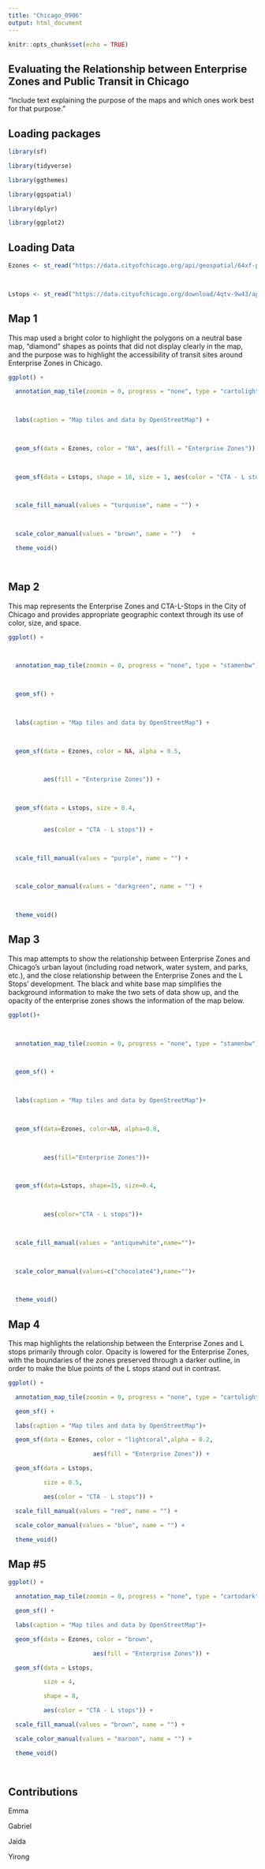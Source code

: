 ```yaml
---
title: "Chicago_0906"
output: html_document
---
```


```r
knitr::opts_chunk$set(echo = TRUE)
```

## Evaluating the Relationship between Enterprise Zones and Public Transit in Chicago 

  

"Include text explaining the purpose of the maps and which ones work best for that purpose." 

  

  

  

  

  

## Loading packages 

  

```r

library(sf) 

library(tidyverse) 

library(ggthemes) 

library(ggspatial) 

library(dplyr) 

library(ggplot2) 

``` 

  

## Loading Data 

  

```r

  

Ezones <- st_read("https://data.cityofchicago.org/api/geospatial/64xf-pyvh?method=export&format=KML")  

  

Lstops <- st_read("https://data.cityofchicago.org/download/4qtv-9w43/application%2Fxml") 

``` 

## Map 1 

  

This map used a bright color to highlight the polygons on a neutral base map, "diamond” shapes as points that did not display clearly in the map, and the purpose was to highlight the accessibility of transit sites around Enterprise Zones in Chicago.  

  

```r

ggplot() +  

  annotation_map_tile(zoomin = 0, progress = "none", type = "cartolight")  +  

  

  labs(caption = "Map tiles and data by OpenStreetMap") +  

  

  geom_sf(data = Ezones, color = "NA", aes(fill = "Enterprise Zones")) +   

  

  geom_sf(data = Lstops, shape = 18, size = 1, aes(color = "CTA - L stops")) +  

  

  scale_fill_manual(values = "turquoise", name = "") +  

  

  scale_color_manual(values = "brown", name = "")   + 

  theme_void() 

 
``` 

 
## Map 2

This map represents the Enterprise Zones and CTA-L-Stops in the City of Chicago and provides appropriate geographic context through its use of color, size, and space. 

```r
ggplot() +  

  

  annotation_map_tile(zoomin = 0, progress = "none", type = "stamenbw") +  

  

  geom_sf() +  

  

  labs(caption = "Map tiles and data by OpenStreetMap") +  

  

  geom_sf(data = Ezones, color = NA, alpha = 0.5,  

  

          aes(fill = "Enterprise Zones")) +  

  

  geom_sf(data = Lstops, size = 0.4, 
  

          aes(color = "CTA - L stops")) +  

  

  scale_fill_manual(values = "purple", name = "") +  

  

  scale_color_manual(values = "darkgreen", name = "") +  

  

  theme_void()  
```



## Map 3 

  

This map attempts to show the relationship between Enterprise Zones and Chicago’s urban layout (including road network, water system, and parks, etc.), and the close relationship between the Enterprise Zones and the L Stops’ development. The black and white base map simplifies the background information to make the two sets of data show up, and the opacity of the enterprise zones shows the information of the map below.   

  

```r

ggplot()+  

  

  annotation_map_tile(zoomin = 0, progress = "none", type = "stamenbw")  +  

  

  geom_sf() +  

  

  labs(caption = "Map tiles and data by OpenStreetMap")+  

  

  geom_sf(data=Ezones, color=NA, alpha=0.8,  

  

          aes(fill="Enterprise Zones"))+  

  

  geom_sf(data=Lstops, shape=15, size=0.4,  

  

          aes(color="CTA - L stops"))+  

  

  scale_fill_manual(values = "antiquewhite",name="")+  

  

  scale_color_manual(values=c("chocolate4"),name="")+  

  

  theme_void()  

``` 

## Map 4 

  

This map highlights the relationship between the Enterprise Zones and L stops primarily through color. Opacity is lowered for the Enterprise Zones, with the boundaries of the zones preserved through a darker outline, in order to make the blue points of the L stops stand out in contrast.   

```r

ggplot() + 

  annotation_map_tile(zoomin = 0, progress = "none", type = "cartolight")  + 

  geom_sf() + 

  labs(caption = "Map tiles and data by OpenStreetMap")+ 

  geom_sf(data = Ezones, color = "lightcoral",alpha = 0.2, 

                        aes(fill = "Enterprise Zones")) + 

  geom_sf(data = Lstops, 

          size = 0.5, 

          aes(color = "CTA - L stops")) + 

  scale_fill_manual(values = "red", name = "") + 

  scale_color_manual(values = "blue", name = "") + 

  theme_void() 
```
 

## Map #5 

  

  

```r

ggplot() + 

  annotation_map_tile(zoomin = 0, progress = "none", type = "cartodark")  + 

  geom_sf() + 

  labs(caption = "Map tiles and data by OpenStreetMap")+ 

  geom_sf(data = Ezones, color = "brown", 

                        aes(fill = "Enterprise Zones")) + 

  geom_sf(data = Lstops, 

          size = 4, 

          shape = 8, 

          aes(color = "CTA - L stops")) + 

  scale_fill_manual(values = "brown", name = "") + 

  scale_color_manual(values = "maroon", name = "") + 

  theme_void() 

 

``` 

## Contributions 

  

Emma 

Gabriel 

Jaida 

Yirong 